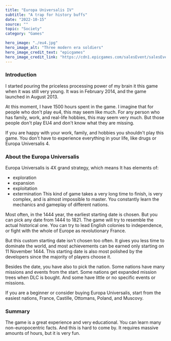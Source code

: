 ---
title: "Europa Universalis IV"
subtitle: "A trap for history buffs"
date: "2022-10-15"
source: ""
topic: "Society"
category: "Games" 

hero_image: "./eu4.jpg"
hero_image_alt: "Three modern era soldiers"
hero_image_credit_text: "epicgames"
hero_image_credit_link: "https://cdn1.epicgames.com/salesEvent/salesEvent/EGS_EuropaUniversalisIV_ParadoxDevelopmentStudioParadoxTinto_S3_2560x1440-aa3002ec221d43dcd7e49f5458e74766"
---

### Introduction

I started pouring the priceless processing power of my brain it this game when it was still very young. It was in February 2014, and the game launched in August 2013. 

At this moment, I have 1500 hours spent in the game. I imagine that for people who don't play eu4, this may seem like much. For any person who has family, work, and real-life hobbies, this may seem very much. But those people don't play EU4 and don't know what they are missing. 

If you are happy with your work, family, and hobbies you shouldn't play this game. You don't have to experience everything in your life, like drugs or Europa Universalis 4. 

### About the Europa Universalis

Europa Universalis is 4X grand strategy, which means It has elements of:
- exploration
- expansion
- exploitation
- extermination
This kind of game takes a very long time to finish, is very complex, and is almost impossible to master. You constantly learn the mechanics and gameplay of different nations. 

Most often, in the 1444 year, the earliest starting date is chosen. But you can pick any date from 1444 to 1821. The game will try to resemble the actual historical one. You can try to lead English colonies to independence, or fight with the whole of Europe as revolutionary France.

But this custom starting date isn't chosen too often. It gives you less time to dominate the world, and most achievements can be earned only starting on 11 November 1444. This starting date is also most polished by the developers since the majority of players choose it.

Besides the date, you have also to pick the nation. Some nations have many missions and events from the start. Some nations get expanded mission trees when DLC is bought. And some have little or no specific events or missions.

If you are a beginner or consider buying Europa Universalis, start from the easiest nations, France, Castille, Ottomans, Poland, and Muscovy. 

### Summary

The game is a great experience and very educational. You can learn many non-europocentric facts. And this is hard to come by. It requires massive amounts of hours, but it is very fun.